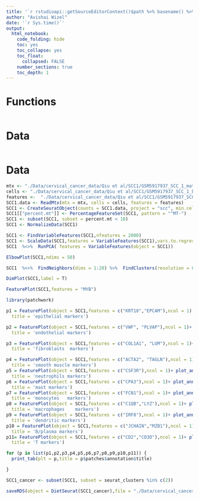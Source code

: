 ```yaml
---
title: '`r rstudioapi::getSourceEditorContext()$path %>% basename() %>% gsub(pattern = "\\.Rmd",replacement = "")`' 
author: "Avishai Wizel"
date: '`r Sys.time()`'
output: 
  html_notebook: 
    code_folding: hide
    toc: yes
    toc_collapse: yes
    toc_float: 
      collapsed: FALSE
    number_sections: true
    toc_depth: 1
---
```




# Functions

```r
```

# Data

```r

```

# Data

```r

mtx <- "./Data/cervical_cancer_data/Qiu et al/SCC1/GSM5917937_SCC_1_matrix.mtx.gz"
cells <- "./Data/cervical_cancer_data/Qiu et al/SCC1/GSM5917937_SCC_1_barcodes.tsv.gz"
features <-  "./Data/cervical_cancer_data/Qiu et al/SCC1/GSM5917937_SCC_1_features.tsv.gz"
SCC1.data <- ReadMtx(mtx = mtx, cells = cells, features = features)
SCC1 <- CreateSeuratObject(counts = SCC1.data, project = "scc", min.cells = 3, min.features = 200)
SCC1[["percent.mt"]] <- PercentageFeatureSet(SCC1, pattern = "^MT-")
SCC1 <- subset(SCC1, subset = percent.mt < 10)
SCC1 <- NormalizeData(SCC1)

```



```r
SCC1 <- FindVariableFeatures(SCC1,nfeatures = 2000)
SCC1 <- ScaleData(SCC1,features = VariableFeatures(SCC1),vars.to.regress = c("percent.mt","nCount_RNA"))
SCC1  %<>%  RunPCA( features = VariableFeatures(object = SCC1))
```

```r
ElbowPlot(SCC1,ndims = 50)
```

```r
SCC1  %<>%  FindNeighbors(dims = 1:20) %>%  FindClusters(resolution = 0.2) %>%  RunUMAP(dims = 1:20)
```

```r
DimPlot(SCC1,label = T)
```

```r
FeaturePlot(SCC1,features = "MYB")
```

```r
library(patchwork)

p1 = FeaturePlot(object = SCC1,features = c("KRT18","EPCAM"),ncol = 1) + plot_annotation(
  title = 'epithelial markers')

p2 = FeaturePlot(object = SCC1,features = c("VWF", "PLVAP"),ncol = 1)+ plot_annotation(
  title = 'endothelial markers')

p3 = FeaturePlot(object = SCC1,features = c("COL1A1", "LUM"),ncol = 1)+ plot_annotation(
  title = 'fibroblasts  markers')

p4 = FeaturePlot(object = SCC1,features = c("ACTA2", "TAGLN"),ncol = 1)+ plot_annotation(
  title = 'smooth muscle markers')
p5 = FeaturePlot(object = SCC1,features = c("CSF3R"),ncol = 1)+ plot_annotation(
  title = 'neutrophils markers')
p6 = FeaturePlot(object = SCC1,features = c("CPA3"),ncol = 1)+ plot_annotation(
  title = 'mast markers')
p7 = FeaturePlot(object = SCC1,features = c("FCN1"),ncol = 1)+ plot_annotation(
  title = 'monocytes   markers')
p8 = FeaturePlot(object = SCC1,features = c("C1QB","LYZ"),ncol = 1)+ plot_annotation(
  title = 'macrophages    markers')
p9 = FeaturePlot(object = SCC1,features = c("IRF8"),ncol = 1)+ plot_annotation(
  title = 'dendritic markers')
p10 = FeaturePlot(object = SCC1,features = c("JCHAIN","MZB1"),ncol = 1)+ plot_annotation(
  title = 'B/plasma markers')
p11= FeaturePlot(object = SCC1,features = c("CD2","CD3D"),ncol = 1)+ plot_annotation(
  title = 'T markers')

for (p in list(p1,p2,p3,p4,p5,p6,p7,p8,p9,p10,p11)) {
  print_tab(plt = p,title = p$patches$annotation$title)

}
```
```r
SCC1_cancer <- subset(SCC1, subset = seurat_clusters %in% c(2))
```

```r
saveRDS(object = DietSeurat(SCC1_cancer),file = "./Data/cervical_cancer_data/Qiu et al/SCC1/SCC1_cancer.RDS")
```

<script src="https://hypothes.is/embed.js" async></script>

